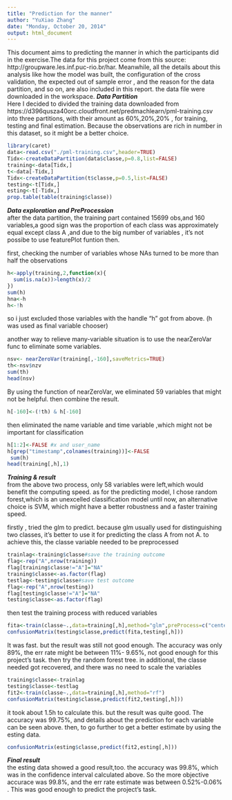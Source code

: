 ```yaml
---
title: "Prediction for the manner"
author: "YuXiao Zhang"
date: "Monday, October 20, 2014"
output: html_document
---
```


This document aims to predicting the manner in which the participants did in the exercise.The data for this project come from this source: http://groupware.les.inf.puc-rio.br/har. Meanwhile, all the details about this analysis like how the model was built, the configuration of the cross validation, the expected out of sample error , and the reason for the data partition, and so on, are also included in this report.   the data file were downloaded in the workspace.
***Data Partition***  
Here I decided to divided the training data downloaded from https://d396qusza40orc.cloudfront.net/predmachlearn/pml-training.csv into three partitions, with their  amount as  60%,20%,20% , for training, testing and final estimation. Because the observations are rich in number in this dataset, so it might be  a better choice.  

```r
library(caret)
data<-read.csv("./pml-training.csv",header=TRUE)
Tidx<-createDataPartition(data$classe,p=0.8,list=FALSE)
training<-data[Tidx,]
t<-data[-Tidx,]
Tidx<-createDataPartition(t$classe,p=0.5,list=FALSE)
testing<-t[Tidx,]
esting<-t[-Tidx,]
prop.table(table(training$classe))
```  
***Data exploration and PreProcession***   
after the data partition, the training part contained 15699 obs,and 160 variables,a good sign was the proportion of each class was approximately equal except class A ,and  due to the big number of variables , it's not possibe to use featurePlot funtion then.

first, checking the number of variables whose NAs turned to be more than half the observations  
```r
h<-apply(training,2,function(x){
  sum(is.na(x))>length(x)/2
})
sum(h)
hna<-h
h<-!h
```  
so i just excluded those variables with the handle "h" got from above. (h was used as final variable chooser)

another way to relieve many-variable situation is to use the nearZeroVar func to eliminate some variables.    
```r
nsv<- nearZeroVar(training[,-160],saveMetrics=TRUE)
th<-nsv$nzv
sum(th)
head(nsv)
```    
By  using the function of nearZeroVar, we eliminated 59 variables that might not be helpful. then combine the result.
```r
h[-160]<-(!th) & h[-160]
```    
then eliminated the name variable and time variable ,which might not be important for classification
```r
h[1:2]<-FALSE #x and user_name 
h[grep("timestamp",colnames(training))]<-FALSE
 sum(h)
head(training[,h],1)
```  
***Training & result***  
from the above two process, only 58 variables were left,which would benefit the computing speed. as for the predicting model, I chose random forest,which is an unexcelled classification model until now, an alternative choice is SVM, which might have a better robustness and a faster training  speed.

firstly , tried the glm to predict. because glm usually used for distinguishing two classes, it's better to use it for predicting the class A from not A.  to achieve this, the classe variable needed to be preprocessed  
```r
trainlag<-training$classe#save the training outcome
flag<-rep("A",nrow(training))
flag[training$classe!="A"]="NA"
training$classe<-as.factor(flag)
testlag<-testing$classe#save test outcome
flag<-rep("A",nrow(testing))
flag[testing$classe!="A"]="NA"
testing$classe<-as.factor(flag)
```  
then test the training process with reduced variables   
```r
fita<-train(classe~.,data=training[,h],method="glm",preProcess=c("center","scale"),trControl=trainControl(method="none"))
confusionMatrix(testing$classe,predict(fita,testing[,h]))
```  
It was fast. but the result was still not good enough. The accuracy was only 89%, the err rate might be between 11%- 9.65%, not good enough for this project's task.
then try the random forest tree. in additional, the classe needed got recovered, and  there was no need to scale the variables    
```r
training$classe<-trainlag
testing$classe<-testlag
fit2<-train(classe~.,data=training[,h],method="rf")
confusionMatrix(testing$classe,predict(fit2,testing[,h]))
```  
it took about 1.5h to calculate this. but the result was quite good. The accuracy was 99.75%, and details about the prediction for each variable can be seen above. then, to go further to get a better estimate by using the esting data.  
```r
confusionMatrix(esting$classe,predict(fit2,esting[,h]))
```  
***Final result***  
the esting data showed a good result,too. the accuracy was 99.8%, which was in the confidence interval calculated above. So the more objective accurace was 99.8%, and the err rate estimate was between  0.52%-0.06% . This was good enough to predict the project's task.
